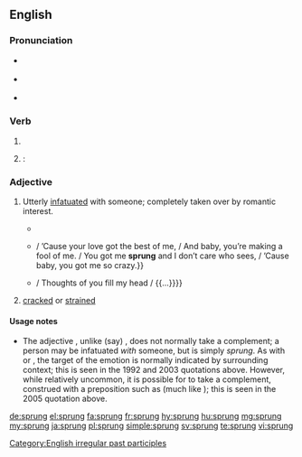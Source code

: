 {{also|Sprung}}
==English==

===Pronunciation===
* {{a|UK}} {{IPA|/ˈsprʌŋ/|lang=en}}
* {{a|US}} {{IPA|/ˈspɹʌŋ/|lang=en}}
* {{rhymes|ʌŋ|lang=en}}

===Verb===
{{head|en|past participle}}

# {{past participle of|spring|lang=en}}
# {{alternative form of|sprang|dot=|lang=en}}: {{en-simple past of|spring}}

===Adjective===
{{en-adj}}

# {{context|slang|African American Vernacular English|lang=en}} Utterly [[infatuated]] with someone; completely taken over by romantic interest.
#* {{quote-song|year=1992|composer=[[w:Sir Mix-a-Lot|Sir Mix-a-Lot]]|title=[[w:Baby Got Back|Baby Got Back]]|album=[[w:Mack Daddy|Mack Daddy]]|passage=I like big butts and I cannot lie. / You other brothers can’t deny / that when a girl walks in / with a itty bitty waist / and a round thing in your face you get '''sprung'''.}}
#* {{quote-song|year=2003|composer=[[w:Beyoncé Knowles|Beyoncé Knowles]] et al.|title=[[w:Crazy in Love (Beyoncé Knowles song)|Crazy In Love]]|album=[[w:Dangerously in Love|Dangerously in Love]]|passage={{...}} / ’Cause your love got the best of me, / And baby, you’re making a fool of me. / You got me '''sprung''' and I don’t care who sees, / ’Cause baby, you got me so crazy.}}
#* {{quote-song|year=2005|composer=[[w:Mariah Carey|Mariah Carey]] et al.|title=Sprung|album=[[w:The Emancipation of Mimi|The Emancipation of Mimi]]|note=bonus track in some editions|passage=’Cause I’m '''sprung''' over you / And ain’t nothin’ I can do / {{...}} / Thoughts of you fill my head / {{...}}}}
# {{context|obsolete|nautical|of a [[spar]]|lang=en}} [[crack]]ed or [[strain]]ed

====Usage notes====
* The adjective {{term||sprung|lang=en}}, unlike (say) {{term||infatuated|lang=en}}, does not normally take a complement; a person may be infatuated ''with'' someone, but is simply ''sprung''. As with {{term|crazy|lang=en}} or {{term|gaga|lang=en}}, the target of the emotion is normally indicated by surrounding context; this is seen in the 1992 and 2003 quotations above. However, while relatively uncommon, it is possible for {{term||sprung|lang=en}} to take a complement, construed with a preposition such as {{term|over|lang=en}} (much like {{term||gaga|lang=en}}); this is seen in the 2005 quotation above.

[[Category:English irregular past participles]]

[[de:sprung]]
[[el:sprung]]
[[fa:sprung]]
[[fr:sprung]]
[[hy:sprung]]
[[hu:sprung]]
[[mg:sprung]]
[[my:sprung]]
[[ja:sprung]]
[[pl:sprung]]
[[simple:sprung]]
[[sv:sprung]]
[[te:sprung]]
[[vi:sprung]]